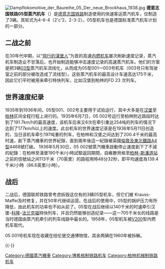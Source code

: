 [[File:Dampflokomotive_der_Baureihe_05_Der_neue_Brockhaus_1938.jpg|right]]
'''德意志国铁路05型蒸汽机车'''（{{lang-de|DR-Baureihe 05}}）是[[德意志国铁路|德意志国铁路]]制造使用的快速客运蒸汽机车，仅制造了3辆。其轮式为4-6-4（2'c'2、2-3-2）。05型机车也是德国标准蒸汽机车计划的一部分。

== 二战之前 ==
在30年代中期，以“[[飛行的漢堡人|飛行的漢堡人]]”为首的高速[[内燃机车|内燃机车]]屡次刷新速度记录，蒸汽机车制造业不甘落后，也开始制造能够冲击速度记录的高速蒸汽机车。他们的方案是把3辆[[德国铁路03型蒸汽机车|03型]]蒸汽机车流线化，从而成为05型001—003号机车（003号只有驾驶室之前的部分被改造成了流线型）。这些蒸汽机车的最高设计车速高达175千米，因此它们平时被用来牵引特快列车，比如汉堡到柏林的FD 23 次列车。

== 世界速度纪录 ==
1935年到1936年间，05型001、002号主要用于试验运行，其中大多是在[[汉堡|汉堡]]至[[柏林|柏林]]区间全程行程上进行的。1935年6月7日，05 002号运行至柏林附近路段时达到了191.7km/h的最高速度，该机车后来又6次在牵引重达254吨的列车的情况下达到了177km/h以上的速度。此台机车的世界速度记录是在1936年5月11日创造的，当日该机车牵引197吨重的列车，在柏林和汉堡之间达到了200.4千米的最高时速，創下蒸汽機車的世界紀錄，直到兩年後這一紀錄被英國[[倫敦及東北鐵路A4型蒸汽機車|倫敦及東北鐵路A4型]]4468號打破。  
1936年5月30日，05 002號蒸汽機車啟動停止速度創下了不減的紀錄：在柏林至漢堡190千米/小時試驗返回期間，自維滕貝格至[[柏林-斯潘道車站|柏林-斯潘道站]]之前的信號站之间113千米（70英里）的路程用時48分32秒，即平均速度為139.4千米/小時（86.6英里/小時）。

== 战后 ==
二战后，德国联邦铁路曾考虑拆毁这仅有的3辆05型机车，但它们被 Krauss-Maffei及时修复，并在50年代继续运营。在战后的使用中，05型的锅炉压力有所降低，由此机车的功率也不如从前了。05型在战后继续以140千米的时速牵引汉堡-[[科隆|科隆]]-[[法兰克福|法兰克福]]特快列车，并且仍然能够创造纪录——这一705千米长的线路是当时德国由蒸汽机牵引的列车线路中最长的。1958年，05型机车被[[德国铁路220型内燃机车|V200]]型内燃机车取代。

05 001号机车现在收藏在纽伦堡交通博物馆，其余两辆在1960年被拆解。

{{-}}
{{德意志国铁路机车车辆|s}}
{{德国联邦铁路机车车辆|s}}

{{DEFAULTSORT:DR-Baureihe 05}}
[[Category:德國蒸汽機車|Category:德國蒸汽機車]]
[[Category:博希格制铁路机车|Category:博希格制铁路机车]]
[[Category:柏林机械制铁路机车|Category:柏林机械制铁路机车]]